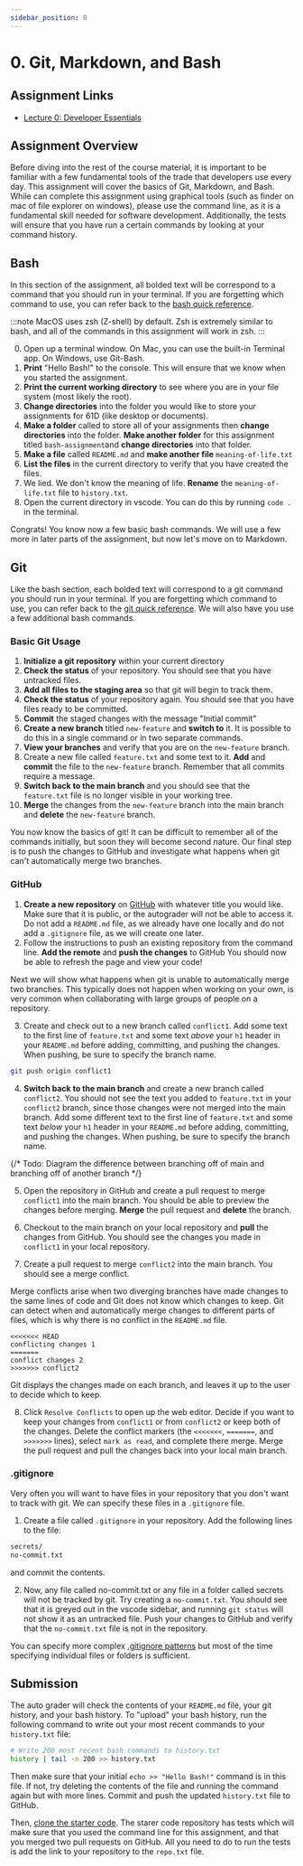 ```yaml
---
sidebar_position: 0
---
```


# 0. Git, Markdown, and Bash

## Assignment Links

- [Lecture 0: Developer Essentials](https://www.youtube.com/watch?v=qpJc6QMvbAY)

## Assignment Overview

Before diving into the rest of the course material, it is important to be familiar with a few fundamental tools of the trade that developers use every day. This assignment will cover the basics of Git, Markdown, and Bash. While can complete this assignment using graphical tools (such as finder on mac of file explorer on windows), please use the command line, as it is a fundamental skill needed for software development. Additionally, the tests will ensure that you have run a certain commands by looking at your command history.

## Bash

In this section of the assignment, all bolded text will be correspond to a command that you should run in your terminal. If you are forgetting which command to use, you can refer back to the [bash quick reference](../Readings/bash.mdx#bash-quick-reference).

:::note
MacOS uses zsh (Z-shell) by default. Zsh is extremely similar to bash, and all of the commands in this assignment will work in zsh.
:::

0. Open up a terminal window. On Mac, you can use the built-in Terminal app. On Windows, use Git-Bash.
1. **Print** "Hello Bash!" to the console. This will ensure that we know when you started the assignment.
2. **Print the current working directory** to see where you are in your file system (most likely the root).
3. **Change directories** into the folder you would like to store your assignments for 61D (like desktop or documents).
4. **Make a folder** called to store all of your assignments then **change directories** into the folder. **Make another folder** for this assignment titled `bash-assignment`and **change directories** into that folder.
5. **Make a file** called `README.md` and **make another file** `meaning-of-life.txt`
6. **List the files** in the current directory to verify that you have created the files.
7. We lied. We don't know the meaning of life. **Rename** the `meaning-of-life.txt` file to `history.txt`.
8. Open the current directory in vscode. You can do this by running `code .` in the terminal.

Congrats! You know now a few basic bash commands. We will use a few more in later parts of the assignment, but now let's move on to Markdown.

## Git

Like the bash section, each bolded text will correspond to a git command you should run in your terminal. If you are forgetting which command to use, you can refer back to the [git quick reference](../Readings/git.mdx#git-quick-reference). We will also have you use a few additional bash commands.

### Basic Git Usage

1. **Initialize a git repository** within your current directory
2. **Check the status** of your repository. You should see that you have untracked files.
3. **Add all files to the staging area** so that git will begin to track them.
4. **Check the status** of your repository again. You should see that you have files ready to be committed.
5. **Commit** the staged changes with the message "Initial commit"
6. **Create a new branch** titled `new-feature` and **switch to** it. It is possible to do this in a single command or in two separate commands.
7. **View your branches** and verify that you are on the `new-feature` branch.
8. Create a new file called `feature.txt` and some text to it. **Add** and **commit** the file to the `new-feature` branch. Remember that all commits require a message.
9. **Switch back to the main branch** and you should see that the `feature.txt` file is no longer visible in your working tree.
10. **Merge** the changes from the `new-feature` branch into the main branch and **delete** the `new-feature` branch.

You now know the basics of git! It can be difficult to remember all of the commands initially, but soon they will become second nature. Our final step is to push the changes to GitHub and investigate what happens when git can't automatically merge two branches.

### GitHub

1. **Create a new repository** on [GitHub](https://github.com/new) with whatever title you would like. Make sure that it is public, or the autograder will not be able to access it. Do not add a `README.md` file, as we already have one locally and do not add a `.gitignore` file, as we will create one later.
2. Follow the instructions to push an existing repository from the command line. **Add the remote** and **push the changes** to GitHub You should now be able to refresh the page and view your code!

Next we will show what happens when git is unable to automatically merge two branches. This typically does not happen when working on your own, is very common when collaborating with large groups of people on a repository.

3. Create and check out to a new branch called `conflict1`. Add some text to the first line of `feature.txt` and some text _above_ your `h1` header in your `README.md` before adding, committing, and pushing the changes. When pushing, be sure to specify the branch name.

```bash
git push origin conflict1
```

4. **Switch back to the main branch** and create a new branch called `conflict2`. You should not see the text you added to `feature.txt` in your `conflict2` branch, since those changes were not merged into the main branch. Add some different text to the first line of `feature.txt` and some text _below_ your `h1` header in your `README.md` before adding, committing, and pushing the changes. When pushing, be sure to specify the branch name.

{/* Todo: Diagram the difference between branching off of main and branching off of another branch */}

5. Open the repository in GitHub and create a pull request to merge `conflict1` into the main branch. You should be able to preview the changes before merging. **Merge** the pull request and **delete** the branch.

6. Checkout to the main branch on your local repository and **pull** the changes from GitHub. You should see the changes you made in `conflict1` in your local repository.

7. Create a pull request to merge `conflict2` into the main branch. You should see a merge conflict.

Merge conflicts arise when two diverging branches have made changes to the same lines of code and Git does not know which changes to keep. Git can detect when and automatically merge changes to different parts of files, which is why there is no conflict in the `README.md` file.

```
<<<<<<< HEAD
conflicting changes 1
=======
conflict changes 2
>>>>>>> conflict2
```

Git displays the changes made on each branch, and leaves it up to the user to decide which to keep.

8. Click `Resolve Conflicts` to open up the web editor. Decide if you want to keep your changes from `conflict1` or from `conflict2` or keep both of the changes. Delete the conflict markers (the `<<<<<<<`, `=======`, and `>>>>>>>` lines), select `mark as read`, and complete there merge. Merge the pull request and pull the changes back into your local main branch.

### .gitignore

Very often you will want to have files in your repository that you don't want to track with git. We can specify these files in a `.gitignore` file.

1. Create a file called `.gitignore` in your repository. Add the following lines to the file:

```txt
secrets/
no-commit.txt
```

and commit the contents.

2. Now, any file called no-commit.txt or any file in a folder called secrets will not be tracked by git. Try creating a `no-commit.txt`. You should see that it is greyed out in the vscode sidebar, and running `git status` will not show it as an untracked file. Push your changes to GitHub and verify that the `no-commit.txt` file is not in the repository.

You can specify more complex [.gitignore patterns](https://www.atlassian.com/git/tutorials/saving-changes/gitignore#git-ignore-patterns) but most of the time specifying individual files or folders is sufficient.

## Submission

The auto grader will check the contents of your `README.md` file, your git history, and your bash history. To "upload" your bash history, run the following command to write out your most recent commands to your `history.txt` file:

```bash
# Write 200 most recent bash commands to history.txt
history | tail -n 200 >> history.txt
```

Then make sure that your initial `echo >> "Hello Bash!"` command is in this file. If not, try deleting the contents of the file and running the command again but with more lines. Commit and push the updated `history.txt` file to GitHub.

Then, [clone the starter code](https://github.com/Codify-Berkeley-Education/Assignment-Starter-Git/tree/f4225156701ba3c27c7216d1bee9c68cecc00aa8). The starer code repository has tests which will make sure that you used the command line for this assignment, and that you merged two pull requests on GitHub. All you need to do to run the tests is add the link to your repository to the `repo.txt` file.
